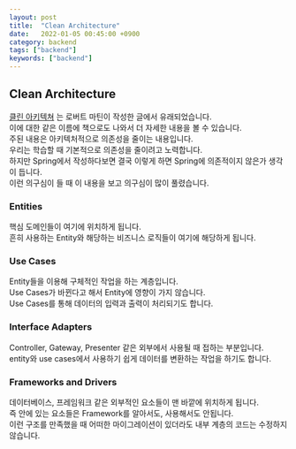 ```yaml
---
layout: post
title:  "Clean Architecture"
date:   2022-01-05 00:45:00 +0900
category: backend
tags: ["backend"]
keywords: ["backend"]
---
```


## Clean Architecture
[클린 아키텍쳐](http://blog.cleancoder.com/uncle-bob/2012/08/13/the-clean-architecture.html) 는 로버트 마틴이 작성한 글에서 유래되었습니다.  
이에 대한 같은 이름에 책으로도 나와서 더 자세한 내용을 볼 수 있습니다.  
주된 내용은 아키텍처적으로 의존성을 줄이는 내용입니다.  
우리는 학습할 때 기본적으로 의존성을 줄이려고 노력합니다.  
하지만 Spring에서 작성하다보면 결국 이렇게 하면 Spring에 의존적이지 않은가 생각이 듭니다.  
이런 의구심이 들 때 이 내용을 보고 의구심이 많이 풀렸습니다.  

### Entities
핵심 도메인들이 여기에 위치하게 됩니다.  
흔히 사용하는 Entity와 해당하는 비즈니스 로직들이 여기에 해당하게 됩니다.  

### Use Cases
Entity들을 이용해 구체적인 작업을 하는 계층입니다.  
Use Cases가 바뀐다고 해서 Entity에 영향이 가지 않습니다.  
Use Cases를 통해 데이터의 입력과 출력이 처리되기도 합니다.  

### Interface Adapters
Controller, Gateway, Presenter 같은 외부에서 사용될 때 접하는 부분입니다.  
entity와 use cases에서 사용하기 쉽게 데이터를 변환하는 작업을 하기도 합니다.  

### Frameworks and Drivers
데이터베이스, 프레임워크 같은 외부적인 요소들이 맨 바깥에 위치하게 됩니다.  
즉 안에 있는 요소들은 Framework를 알아서도, 사용해서도 안됩니다.  
이런 구조를 만족했을 때 어떠한 마이그레이션이 있더라도 내부 계층의 코드는 수정하지 않습니다.  

